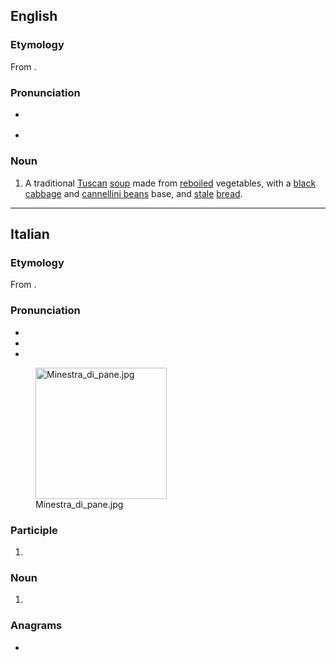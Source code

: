 ==English==
{{wikipedia}}

===Etymology===
From {{bor|en|it|ribollita|lit=reboiled}}.

===Pronunciation===
* {{a|UK}} {{IPA|en|/ˌɹiːbəˈliːtə/|/ˌɹiːbəʊˈliːtə/}}
* {{rhymes|en|iːtə}}

===Noun===
{{en-noun|-}}

# A traditional [[Tuscan]] [[soup]] made from [[reboil]]ed vegetables, with a [[black]] [[cabbage]] and [[cannellini bean]]s base, and [[stale]] [[bread]].

{{topics|en|Soups}}

----

==Italian==
{{wikipedia|lang=it}}

===Etymology===
From {{m|it|ribollire}}.

===Pronunciation===
* {{IPA|it|/ri.bolˈli.ta/|[riboˈlːiːt̪ä]}}
* {{rhymes|it|ita}}
* {{hyphenation|it|ri|bol|lì|ta}}
[[Image:Minestra_di_pane.jpg|210px|right]]

===Participle===
{{head|it|past participle form}}

# {{feminine singular of|it|ribollito||reboiled}}

===Noun===
{{it-noun|f}}

# {{lb|it|chiefly|_|uncountable}} {{l|en|ribollita}} {{gloss|traditional Tuscan soup}}
#: {{hyper|it|zuppa}}

===Anagrams===
* {{anagrams|it|brillatoi}}

{{topics|it|Cooking}}
{{topics|it|Foods}}
{{topics|it|Soups}}